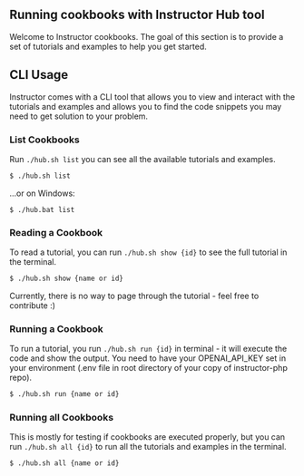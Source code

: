 ## Running cookbooks with Instructor Hub tool

Welcome to Instructor cookbooks. The goal of this section is to provide a set of tutorials and examples to help you get started.



## CLI Usage

Instructor comes with a CLI tool that allows you to view and interact with the tutorials and examples and allows you to find the code snippets you may need to get solution to your problem.



### List Cookbooks

Run `./hub.sh list` you can see all the available tutorials and examples.

```bash
$ ./hub.sh list
```
...or on Windows:

```cli
$ ./hub.bat list
```

### Reading a Cookbook

To read a tutorial, you can run `./hub.sh show {id}` to see the full tutorial in the terminal.

```bash
$ ./hub.sh show {name or id}
```

Currently, there is no way to page through the tutorial - feel free to contribute :)


### Running a Cookbook

To run a tutorial, you run `./hub.sh run {id}` in terminal - it will execute the code and show the output. You need to have your OPENAI_API_KEY set in your environment (.env file in root directory of your copy of instructor-php repo). 

```bash
$ ./hub.sh run {name or id}
```


### Running all Cookbooks

This is mostly for testing if cookbooks are executed properly, but you can run `./hub.sh all {id}` to run all the tutorials and examples in the terminal.

```bash
$ ./hub.sh all {name or id}
```

